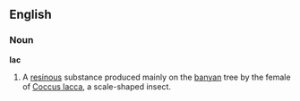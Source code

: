 ==English==
===Noun===
'''lac'''

#A [[resinous]] substance produced mainly on the [[banyan]] tree by the female of [[Coccus lacca]], a scale-shaped insect.